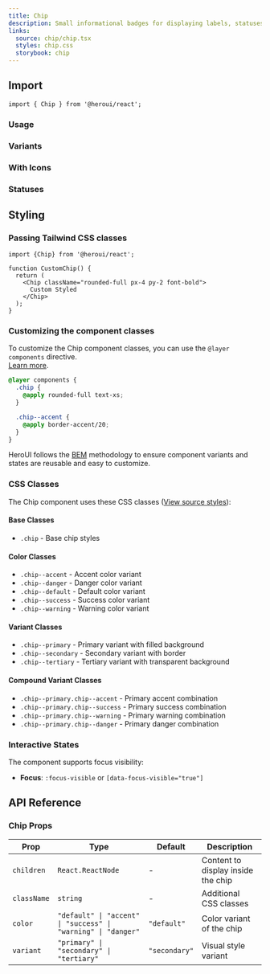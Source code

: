 ```yaml
---
title: Chip
description: Small informational badges for displaying labels, statuses, and categories
links:
  source: chip/chip.tsx
  styles: chip.css
  storybook: chip
---
```


## Import

```tsx
import { Chip } from '@heroui/react';
```

### Usage

<ComponentPreview
  name="chip-basic"
/>

### Variants

<ComponentPreview
  name="chip-variants"
/>

### With Icons

<ComponentPreview
  name="chip-with-icon"
/>

### Statuses

<ComponentPreview
  name="chip-statuses"
/>

## Styling

### Passing Tailwind CSS classes

```tsx
import {Chip} from '@heroui/react';

function CustomChip() {
  return (
    <Chip className="rounded-full px-4 py-2 font-bold">
      Custom Styled
    </Chip>
  );
}
```

### Customizing the component classes

To customize the Chip component classes, you can use the `@layer components` directive.
<br/>[Learn more](https://tailwindcss.com/docs/adding-custom-styles#adding-component-classes).

```css
@layer components {
  .chip {
    @apply rounded-full text-xs;
  }

  .chip--accent {
    @apply border-accent/20;
  }
}
```

HeroUI follows the [BEM](https://getbem.com/) methodology to ensure component variants and states are reusable and easy to customize.

### CSS Classes

The Chip component uses these CSS classes ([View source styles](https://github.com/heroui-inc/heroui/blob/v3/packages/styles/components/chip.css)):

#### Base Classes
- `.chip` - Base chip styles

#### Color Classes
- `.chip--accent` - Accent color variant
- `.chip--danger` - Danger color variant
- `.chip--default` - Default color variant
- `.chip--success` - Success color variant
- `.chip--warning` - Warning color variant

#### Variant Classes
- `.chip--primary` - Primary variant with filled background
- `.chip--secondary` - Secondary variant with border
- `.chip--tertiary` - Tertiary variant with transparent background

#### Compound Variant Classes
- `.chip--primary.chip--accent` - Primary accent combination
- `.chip--primary.chip--success` - Primary success combination
- `.chip--primary.chip--warning` - Primary warning combination
- `.chip--primary.chip--danger` - Primary danger combination

### Interactive States

The component supports focus visibility:

- **Focus**: `:focus-visible` or `[data-focus-visible="true"]`

## API Reference

### Chip Props

| Prop | Type | Default | Description |
|------|------|---------|-------------|
| `children` | `React.ReactNode` | - | Content to display inside the chip |
| `className` | `string` | - | Additional CSS classes |
| `color` | `"default" \| "accent" \| "success" \| "warning" \| "danger"` | `"default"` | Color variant of the chip |
| `variant` | `"primary" \| "secondary" \| "tertiary"` | `"secondary"` | Visual style variant |
